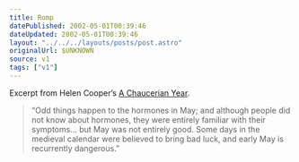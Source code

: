 ```yaml
---
title: Romp
datePublished: 2002-05-01T00:39:46
dateUpdated: 2002-05-01T00:39:46
layout: "../../../layouts/posts/post.astro"
originalUrl: $UNKNOWN
source: v1
tags: ["v1"]
---
```


Excerpt from Helen Cooper&#8217;s [A Chaucerian Year][1].

> &#8220;Odd things happen to the hormones in May; and although people did not know about hormones, they were entirely familiar with their symptoms&#8230; but May was not entirely good. Some days in the medieval calendar were believed to bring bad luck, and early May is recurrently dangerous.&#8221;

[1]: http://www.penguin.co.uk/shared/SharedDisplay/1,,48994_0,00.html "A Chaucerian Year at the Penguin Classics website"
